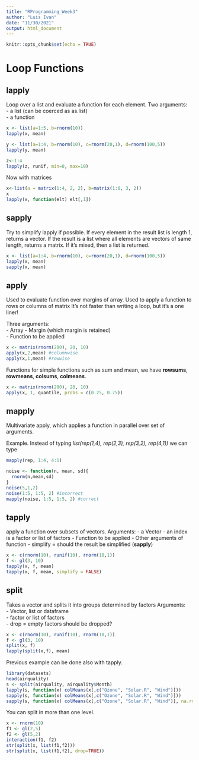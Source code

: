 ```yaml
---
title: "RProgramming_Week3"
author: "Luis Ivan"
date: "11/30/2021"
output: html_document
---
```


```r
knitr::opts_chunk$set(echo = TRUE)
```

# Loop Functions

## lapply

Loop over a list and evaluate a function for each element.
Two arguments:  
- a list (can be coerced as as.list)  
- a function  

```r
x <- list(a=1:5, b=rnorm(10))
lapply(x, mean)

y <- list(a=1:4, b=rnorm(10), c=rnorm(20,1), d=rnorm(100,5))
lapply(y, mean)

z<-1:4
lapply(z, runif, min=0, max=10)
```

Now with matrices
```r
x<-list(a = matrix(1:4, 2, 2), b=matrix(1:6, 3, 2))
x
lapply(x, function(elt) elt[,1])
```

## sapply
Try to simplify lapply if possible.
If every element in the result list is length 1, returns a vector.
If the result is a list where all elements are vectors of same length, returns a matrix.
If it's mixed, then a list is returned.

```r
x <- list(a=1:4, b=rnorm(10), c=rnorm(20,1), d=rnorm(100,5))
lapply(x, mean)
sapply(x, mean)
```

## apply

Used to evaluate function over margins of array.
Used to apply a function to rows or columns of matrix
It's not faster than writing a loop, but it's a one liner!

Three arguments:  
-  Array
- Margin (which margin is retained)  
- Function to be applied

```r
x <- matrix(rnorm(200), 20, 10)
apply(x,2,mean) #columnwise
apply(x,1,mean) #rowwise
```

Functions for simple functions such as sum and mean, we have **rowsums**, **rowmeans**, **colsums**, **colmeans**.

```r
x <- matrix(rnorm(200), 20, 10)
apply(x, 1, quantile, probs = c(0.25, 0.75))
```

## mapply

Multivariate apply, which applies a function in parallel over set of arguments.

Example.
Instead of typing
*list(rep(1,4), rep(2,3), rep(3,2), rep(4,1))*
we can type
``` r
mapply(rep, 1:4, 4:1)

noise <- function(n, mean, sd){
  rnorm(n,mean,sd)
}
noise(5,1,2)
noise(1:5, 1:5, 2) #incorrect
mapply(noise, 1:5, 1:5, 2) #correct
```

## tapply

apply a function over subsets of vectors.
Arguments:
- a Vector
- an index is a factor or list of factors
- Function to be applied
- Other arguments of function
- simplify = should the result be simplified (**sapply**)

```r
x <- c(rnorm(10), runif(10), rnorm(10,1))
f <- gl(3, 10)
tapply(x, f, mean)
tapply(x, f, mean, simplify = FALSE)
```

## split

Takes a vector and splits it into groups determined by factors
Arguments:  
-  Vector, list or dataframe  
-  factor or list of factors  
-  drop = empty factors should be dropped?  
  
```r
x <- c(rnorm(10), runif(10), rnorm(10,1))
f <- gl(3, 10)
split(x, f)
lapply(split(x,f), mean)
```

Previous example can be done also with tapply.

```r
library(datasets)
head(airquality)
s <- split(airquality, airquality$Month)
lapply(s, function(x) colMeans(x[,c("Ozone", "Solar.R", "Wind")]))
sapply(s, function(x) colMeans(x[,c("Ozone", "Solar.R", "Wind")]))
sapply(s, function(x) colMeans(x[,c("Ozone", "Solar.R", "Wind")], na.rm = TRUE))
```

You can split in more than one level.

```r
x <- rnorm(10)
f1 <- gl(2,5)
f2 <- gl(5,2)
interaction(f1, f2)
str(split(x, list(f1,f2)))
str(split(x, list(f1,f2), drop=TRUE))
```